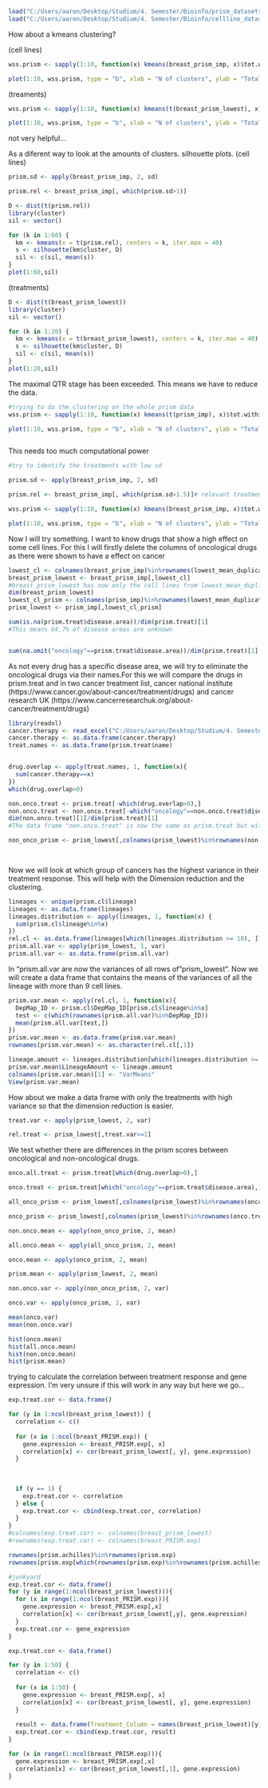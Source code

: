 ```r
load("C:/Users/aaron/Desktop/Studium/4. Semester/Bioinfo/prism_datasets.rda")
load("C:/Users/aaron/Desktop/Studium/4. Semester/Bioinfo/cellline_datasets.rda")

```



How about a kmeans clustering? 

(cell lines)
```r
wss.prism <- sapply(1:10, function(x) kmeans(breast_prism_imp, x)$tot.withinss)

plot(1:10, wss.prism, type = "b", xlab = "N of clusters", ylab = "Total within sum of square")

```

(treaments)
```r
wss.prism <- sapply(1:10, function(x) kmeans(t(breast_prism_lowest), x)$tot.withinss)

plot(1:10, wss.prism, type = "b", xlab = "N of clusters", ylab = "Total within sum of square")

```
not very helpful...

As a diferent way to look at the amounts of clusters. silhouette plots.
(cell lines)
```r
prism.sd <- apply(breast_prism_imp, 2, sd)

prism.rel <- breast_prism_imp[, which(prism.sd>1)]

D <- dist(t(prism.rel))
library(cluster)
sil <- vector()

for (k in 1:60) {
  km <- kmeans(x = t(prism.rel), centers = k, iter.max = 40)
  s <- silhouette(km$cluster, D)
  sil <- c(sil, mean(s))
}
plot(1:60,sil)
```
(treatments)
```r
D <- dist(t(breast_prism_lowest))
library(cluster)
sil <- vector()

for (k in 1:20) {
  km <- kmeans(x = t(breast_prism_lowest), centers = k, iter.max = 40)
  s <- silhouette(km$cluster, D)
  sil <- c(sil, mean(s))
}
plot(1:20,sil)
```


The maximal QTR stage has been exceeded. This means we have to reduce the data.

```r
#trying to do the clustering on the whole prism data
wss.prism <- sapply(1:10, function(x) kmeans(t(prism_imp), x)$tot.withinss)

plot(1:10, wss.prism, type = "b", xlab = "N of clusters", ylab = "Total within sum of square")



```

This needs too much computational power



```r
#try to identify the treatments with low sd

prism.sd <- apply(breast_prism_imp, 2, sd)

prism.rel <- breast_prism_imp[, which(prism.sd>1.5)]# relevant treatments

wss.prism <- sapply(1:10, function(x) kmeans(breast_prism_imp, x)$tot.withinss)

plot(1:10, wss.prism, type = "b", xlab = "N of clusters", ylab = "Total within sum of square")
```




Now I will try something. I want to know drugs that show a high effect on some cell lines. For this I will firstly delete the columns of oncological drugs as there were shown to have a effect on cancer
```r

lowest_cl <- colnames(breast_prism_imp)%in%rownames(lowest_mean_duplicate)
breast_prism_lowest <- breast_prism_imp[,lowest_cl]
#breast_prism_lowest has now only the cell lines from lowest_mean_duplicate
dim(breast_prism_lowest)
lowest_cl_prism <- colnames(prism_imp)%in%rownames(lowest_mean_duplicate)
prism_lowest <- prism_imp[,lowest_cl_prism]
```

```r
sum(is.na(prism.treat$disease.area))/dim(prism.treat)[1]
#This means 64,7% of disease areas are unknown


sum(na.omit("oncology"==prism.treat$disease.area))/dim(prism.treat)[1]
```
As not every drug has a specific disease area, we will try to eliminate the oncological drugs via their names.For this we will compare the drugs in prism.treat and in two cancer treatment list, cancer national institute (https://www.cancer.gov/about-cancer/treatment/drugs) and cancer research UK (https://www.cancerresearchuk.org/about-cancer/treatment/drugs) 
```r
library(readxl)
cancer.therapy <- read_excel("C:/Users/aaron/Desktop/Studium/4. Semester/Bioinfo/oncological_treatments.xlsx")
cancer.therapy <- as.data.frame(cancer.therapy)
treat.names <- as.data.frame(prism.treat$name)


drug.overlap <- apply(treat.names, 1, function(x){
  sum(cancer.therapy==x)
})
which(drug.overlap>0)

non.onco.treat <- prism.treat[-which(drug.overlap>0),]
non.onco.treat <- non.onco.treat[-which("oncology"==non.onco.treat$disease.area),]
dim(non.onco.treat)[1]/dim(prism.treat)[1]
#The data frame "non.onco.treat" is now the same as prism.treat but without known oncological drugs

```

```r
non_onco_prism <- prism_lowest[,colnames(prism_lowest)%in%rownames(non.onco.treat)]

                              
```



Now we will look at which group of cancers has the highest variance in their treatment response. This will help with the Dimension reduction and the clustering.
```r

lineages <- unique(prism.cl$lineage)
lineages <- as.data.frame(lineages)
lineages.distribution <- apply(lineages, 1, function(x) {
  sum(prism.cl$lineage%in%x)
})
rel.cl <- as.data.frame(lineages[which(lineages.distribution >= 10), ])
prism.all.var <- apply(prism_lowest, 1, var)
prism.all.var <- as.data.frame(prism.all.var)


```

In "prism.all.var are now the variances of all rows of "prism_lowest". Now we will create a data frame that contains the means of the variances of all the lineage with more than 9 cell lines. 

```r
prism.var.mean <- apply(rel.cl, 1, function(x){
  DepMap_ID <- prism.cl$DepMap_ID[prism.cl$lineage%in%x]
  test <- c(which(rownames(prism.all.var)%in%DepMap_ID))
  mean(prism.all.var[test,])
})
prism.var.mean <- as.data.frame(prism.var.mean)
rownames(prism.var.mean) <- as.character(rel.cl[,1])

lineage.amount <- lineages.distribution[which(lineages.distribution >= 10)]
prism.var.mean$LineageAmount <- lineage.amount
colnames(prism.var.mean)[1] <- "VarMeans"
View(prism.var.mean)

```


How about we make a data frame with only the treatments with high variance so that the dimension reduction is easier.
```r
treat.var <- apply(prism_lowest, 2, var)

rel.treat <- prism_lowest[,treat.var>=1]

```




We test whether there are differences in the prism scores between oncological and non-oncological drugs.

```r
onco.all.treat <- prism.treat[which(drug.overlap>0),]

onco.treat <- prism.treat[which("oncology"==prism.treat$disease.area),]

all_onco_prism <- prism_lowest[,colnames(prism_lowest)%in%rownames(onco.all.treat)]

onco_prism <- prism_lowest[,colnames(prism_lowest)%in%rownames(onco.treat)]

non.onco.mean <- apply(non_onco_prism, 2, mean)

all.onco.mean <- apply(all_onco_prism, 2, mean)

onco.mean <- apply(onco_prism, 2, mean)

prism.mean <- apply(prism_lowest, 2, mean)

non.onco.var <- apply(non_onco_prism, 2, var)

onco.var <- apply(onco_prism, 2, var)

mean(onco.var)
mean(non.onco.var)

hist(onco.mean)
hist(all.onco.mean)
hist(non.onco.mean)
hist(prism.mean)
```


trying to calculate the correlation between treatment response and gene expression. I'm very unsure if this will work in any way but here we go...

```r
exp.treat.cor <- data.frame()  

for (y in 1:ncol(breast_prism_lowest)) {
  correlation <- c()
  
  for (x in 1:ncol(breast_PRISM.exp)) {
    gene.expression <- breast_PRISM.exp[, x]
    correlation[x] <- cor(breast_prism_lowest[, y], gene.expression)
  }
  
  
  
  if (y == 1) {
    exp.treat.cor <- correlation  
  } else {
    exp.treat.cor <- cbind(exp.treat.cor, correlation)  
  }
}
#colnames(exp.treat.cor) <- colnames(breast_prism_lowest)
#rownames(exp.treat.cor) <- colnames(breast_PRISM.exp)
```




```r
rownames(prism.achilles)%in%rownames(prism.exp)
rownames(prism.exp[which(rownames(prism.exp)%in%rownames(prism.achilles)),])%in%rownames(prism.cnv)

```











```r
#junkyard
exp.treat.cor <- data.frame()
for (y in range(1:ncol(breast_prism_lowest))){
  for (x in range(1:ncol(breast_PRISM.exp))){
    gene.expression <- breast_PRISM.exp[,x]
    correlation[x] <- cor(breast_prism_lowest[,y], gene.expression)
  }
  exp.treat.cor <- gene_expression
}

exp.treat.cor <- data.frame()

for (y in 1:50) {
  correlation <- c()
  
  for (x in 1:50) {
    gene.expression <- breast_PRISM.exp[, x]
    correlation[x] <- cor(breast_prism_lowest[, y], gene.expression)
  }
  
  result <- data.frame(Treatment_Column = names(breast_prism_lowest)[y], Correlation = correlation)
  exp.treat.cor <- cbind(exp.treat.cor, result)
}

for (x in range(1:ncol(breast_PRISM.exp))){
  gene.expression <- breast_PRISM.exp[,x]
  correlation[x] <- cor(breast_prism_lowest[,1], gene.expression)
}
  
```


